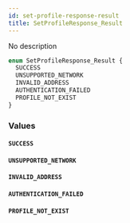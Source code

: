 ```yaml
---
id: set-profile-response-result
title: SetProfileResponse_Result
---
```



No description

```graphql
enum SetProfileResponse_Result {
  SUCCESS
  UNSUPPORTED_NETWORK
  INVALID_ADDRESS
  AUTHENTICATION_FAILED
  PROFILE_NOT_EXIST
}
```


### Values

#### `SUCCESS` 




#### `UNSUPPORTED_NETWORK` 




#### `INVALID_ADDRESS` 




#### `AUTHENTICATION_FAILED` 




#### `PROFILE_NOT_EXIST` 






